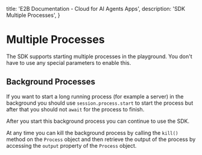   title: 'E2B Documentation - Cloud for AI Agents Apps',
  description: 'SDK Multiple Processes',
}

# Multiple Processes

The SDK supports starting multiple processes in the playground. You don't have to use any special parameters to enable this.

## Background Processes

If you want to start a long running process (for example a server) in the background you should use `session.process.start` to start the process but after that you should not `await` for the process to finish.

After you start this background process you can continue to use the SDK.

At any time you can kill the background process by calling the `kill()` method on the `Process` object and then retrieve the output of the process by accessing the `output` property of the `Process` object.

<CodeGroupAutoload path="processes/background_processes" />
